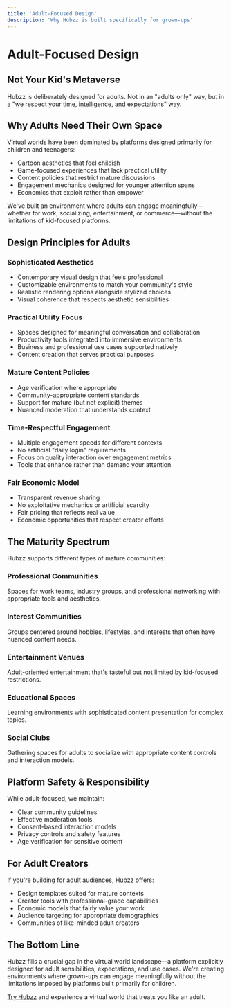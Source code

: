 ```yaml
---
title: 'Adult-Focused Design'
description: 'Why Hubzz is built specifically for grown-ups'
---
```


# Adult-Focused Design

## Not Your Kid's Metaverse

Hubzz is deliberately designed for adults. Not in an "adults only" way, but in a "we respect your time, intelligence, and expectations" way.

## Why Adults Need Their Own Space

Virtual worlds have been dominated by platforms designed primarily for children and teenagers:

* Cartoon aesthetics that feel childish
* Game-focused experiences that lack practical utility
* Content policies that restrict mature discussions
* Engagement mechanics designed for younger attention spans
* Economics that exploit rather than empower

We've built an environment where adults can engage meaningfully—whether for work, socializing, entertainment, or commerce—without the limitations of kid-focused platforms.

## Design Principles for Adults

### Sophisticated Aesthetics

* Contemporary visual design that feels professional
* Customizable environments to match your community's style
* Realistic rendering options alongside stylized choices
* Visual coherence that respects aesthetic sensibilities

### Practical Utility Focus

* Spaces designed for meaningful conversation and collaboration
* Productivity tools integrated into immersive environments
* Business and professional use cases supported natively
* Content creation that serves practical purposes

### Mature Content Policies

* Age verification where appropriate
* Community-appropriate content standards
* Support for mature (but not explicit) themes
* Nuanced moderation that understands context

### Time-Respectful Engagement

* Multiple engagement speeds for different contexts
* No artificial "daily login" requirements
* Focus on quality interaction over engagement metrics
* Tools that enhance rather than demand your attention

### Fair Economic Model

* Transparent revenue sharing
* No exploitative mechanics or artificial scarcity
* Fair pricing that reflects real value
* Economic opportunities that respect creator efforts

## The Maturity Spectrum

Hubzz supports different types of mature communities:

### Professional Communities
Spaces for work teams, industry groups, and professional networking with appropriate tools and aesthetics.

### Interest Communities
Groups centered around hobbies, lifestyles, and interests that often have nuanced content needs.

### Entertainment Venues
Adult-oriented entertainment that's tasteful but not limited by kid-focused restrictions.

### Educational Spaces
Learning environments with sophisticated content presentation for complex topics.

### Social Clubs
Gathering spaces for adults to socialize with appropriate content controls and interaction models.

## Platform Safety & Responsibility

While adult-focused, we maintain:

* Clear community guidelines
* Effective moderation tools
* Consent-based interaction models
* Privacy controls and safety features
* Age verification for sensitive content

## For Adult Creators

If you're building for adult audiences, Hubzz offers:

* Design templates suited for mature contexts
* Creator tools with professional-grade capabilities
* Economic models that fairly value your work
* Audience targeting for appropriate demographics
* Communities of like-minded adult creators

## The Bottom Line

Hubzz fills a crucial gap in the virtual world landscape—a platform explicitly designed for adult sensibilities, expectations, and use cases. We're creating environments where grown-ups can engage meaningfully without the limitations imposed by platforms built primarily for children.

[Try Hubzz](https://hubzz.app) and experience a virtual world that treats you like an adult. 